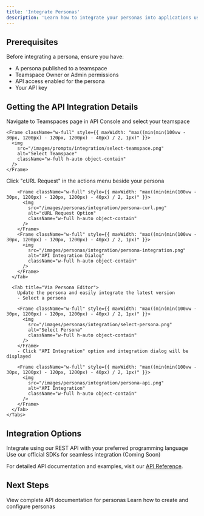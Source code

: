 ```yaml
---
title: 'Integrate Personas'
description: 'Learn how to integrate your personas into applications using our API'
---
```


## Prerequisites

Before integrating a persona, ensure you have:
- A persona published to a teamspace
- Teamspace Owner or Admin permissions
- API access enabled for the persona
- Your API key

## Getting the API Integration Details

<Steps>
  <Step title="Navigate to API Console">
    Navigate to Teamspaces page in API Console and select your teamspace
    
    <Frame className="w-full" style={{ maxWidth: "max((min(min(100vw - 30px, 1200px) - 120px, 1200px) - 40px) / 2, 1px)" }}>
      <img 
        src="/images/prompts/integration/select-teamspace.png" 
        alt="Select Teamspace"
        className="w-full h-auto object-contain"
      />
    </Frame>
  </Step>

  <Step title="Access Integration Details">
    <Tabs>
      <Tab title="Via Teamspaces page">
        Click "cURL Request" in the actions menu beside your persona
        
        <Frame className="w-full" style={{ maxWidth: "max((min(min(100vw - 30px, 1200px) - 120px, 1200px) - 40px) / 2, 1px)" }}>
          <img 
            src="/images/personas/integration/persona-curl.png" 
            alt="cURL Request Option"
            className="w-full h-auto object-contain"
          />
        </Frame>
        <Frame className="w-full" style={{ maxWidth: "max((min(min(100vw - 30px, 1200px) - 120px, 1200px) - 40px) / 2, 1px)" }}>
          <img 
            src="/images/personas/integration/persona-integration.png" 
            alt="API Integration Dialog"
            className="w-full h-auto object-contain"
          />
        </Frame>
      </Tab>
      
      <Tab title="Via Persona Editor">
        Update the persona and easily integrate the latest version
        - Select a persona
        
        <Frame className="w-full" style={{ maxWidth: "max((min(min(100vw - 30px, 1200px) - 120px, 1200px) - 40px) / 2, 1px)" }}>
          <img 
            src="/images/personas/integration/select-persona.png" 
            alt="Select Persona"
            className="w-full h-auto object-contain"
          />
        </Frame>
        - Click "API Integration" option and integration dialog will be displayed

        <Frame className="w-full" style={{ maxWidth: "max((min(min(100vw - 30px, 1200px) - 120px, 1200px) - 40px) / 2, 1px)" }}>
          <img 
            src="/images/personas/integration/persona-api.png" 
            alt="API Integration"
            className="w-full h-auto object-contain"
          />
        </Frame>
      </Tab>
    </Tabs>
  </Step>
</Steps>

## Integration Options

<CardGroup cols={2}>
  <Card title="REST API" icon="code">
    Integrate using our REST API with your preferred programming language
  </Card>
  
  <Card title="SDK Support" icon="box">
    Use our official SDKs for seamless integration (Coming Soon)
  </Card>
</CardGroup>

For detailed API documentation and examples, visit our [API Reference](/api-ref/conversations/overview).

## Next Steps

<CardGroup cols={2}>
  <Card
    title="API Reference"
    icon="code"
    href="/api-ref/conversations/overview"
  >
    View complete API documentation for personas
  </Card>
  <Card
    title="Create Persona"
    icon="users"
    href="/guides/personas/create-persona"
  >
    Learn how to create and configure personas
  </Card>
</CardGroup>
